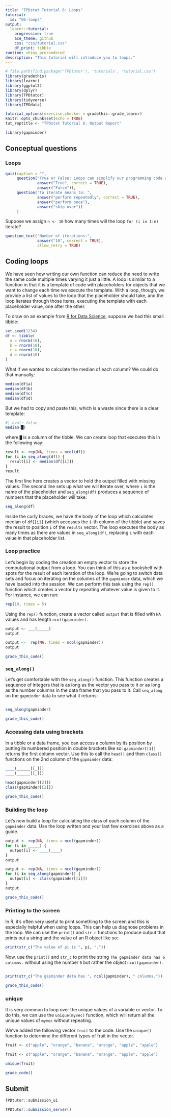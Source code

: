 ```yaml
---
title: "TPDstat Tutorial 6: Loops"
tutorial:
  id: "06-loops"
output:
  learnr::tutorial:
    progressive: true
    ace_theme: github
    css: "css/tutorial.css"
    df_print: tibble
runtime: shiny_prerendered
description: "This tutorial will introduce you to loops."
---
```


<!-- Add JavaScript code for making the exercise code larger -->
<script language="JavaScript" src="js/exercise-font-size.js"></script>
 

```r
# file.path(find.package('TPDtutor'), 'tutorials', 'tutorial.css')
library(gradethis)
library(learnr)
library(ggplot2)
library(dplyr)
library(TPDtutor)
library(tidyverse)
library(TPDdata)

tutorial_options(exercise.checker = gradethis::grade_learnr)
knitr::opts_chunk$set(echo = TRUE)
tut_reptitle <- "TPDstat Tutorial 6: Output Report"

library(gapminder)
```

## Conceptual questions



### Loops

```r
quiz(caption = "",
     question("True or False: Loops can simplify our programming code when we want to repeatedly execute code chunks over and over again.",
              answer("True", correct = TRUE),
              answer("False")),
     question("To iterate means to: ",
              answer("perform repeatedly", correct = TRUE),
              answer("perform once"),
              answer("skip over"))
     )
```


Suppose we assign `n <- 10` how many times will the loop `for (i in 1:n)` iterate?



```r
question_text("Number of iterations:",
              answer("10", correct = TRUE),
              allow_retry = TRUE)
```


## Coding loops

We have seen how writing our own function can reduce the need to write the same code multiple times varying it just a little. A loop is similar to a function in that it is a template of code with placeholders for objects that we want to change each time we execute the template. With a loop, though, we provide a list of values to the loop that the placeholder should take, and the loop iterates through those items, executing the template with each placeholder value, one after the other. 

To draw on an example from [R for Data Science](https://r4ds.had.co.nz/iteration.html#for-loops), suppose we had this small tibble:

```r
set.seed(1234)
df <- tibble(
  a = rnorm(10),
  b = rnorm(10),
  c = rnorm(10),
  d = rnorm(10)
)
```

What if we wanted to calculate the median of each column? We could do that manually:

```r
median(df$a)
median(df$b)
median(df$c)
median(df$d)
```

But we had to copy and paste this, which is a waste since there is a clear template:

```r
#| eval: false
median(█)
```

where `█` is a column of the tibble. We can create loop that executes this in the following way:

```r
result <- rep(NA, times = ncol(df))
for (i in seq_along(df)) {
  result[i] <- median(df[[i]])
}
result
```


The first line here creates a vector to hold the output filled with missing values. The second line sets up what we will iterate over, where `i` is the name of the placeholder and `seq_along(df)` produces a sequence of numbers that the placeholder will take:

```r
seq_along(df)
```

Inside the curly braces, we have the body of the loop which calculates median of `df[[i]]` (which accesses the `i`-th column of the tibble) and saves the result to position `i` of the `results` vector. The loop executes the body as many times as there are values in `seq_along(df)`, replacing `i` with each value in that placeholder list. 



### Loop practice

Let's begin by coding the creation an empty vector to store the computational output from a loop. You can think of this as a bookshelf with spots for the result of each iteration of the loop. We're going to switch data sets and focus on iterating on the columns of the `gapminder` data, which we have loaded into the session. We can perform this task using the `rep()` function which creates a vector by repeating whatever value is given to it. For instance, we can run:

```r
rep(10, times = 5)
```

Using the `rep()` function, create a vector called `output` that is filled with `NA` values and has length `ncol(gapminder)`. 


```r
output <- ___(_____)
output
```

```r
output <-  rep(NA, times = ncol(gapminder))
output
```


```r
grade_this_code()
```

### `seq_along()`

Let's get comfortable with the  `seq_along()` function. This function creates a sequence of integers that is as long as the vector you pass to it or as long as the number columns in the data frame that you pass to it. Call `seq_along` on the `gapminder` data to see what it returns:

```r

```

```r
seq_along(gapminder)
```

```r
grade_this_code()
```

### Accessing data using brackets

In a tibble or a data frame, you can access a column by its position by putting its numbered position in double brackets like so: `gapminder[[1]]` returns the first column vector. Use this to call the `head()` and then `class()` functions on the 2nd column of the `gapminder` data:

```r
____(______[[_]])
____(______[[_]])
```

```r
head(gapminder[[2]])
class(gapminder[[2]])
```

```r
grade_this_code()
```


### Building the loop

Let's now build a loop for calculating the class of each column of the `gapminder` data. Use the loop written and your last few exercises above as a guide.

```r
output <- rep(NA, times = ncol(gapminder))
for (i in _____) {
  output[i] <- ____(____)
}
output
```

```r
output <- rep(NA, times = ncol(gapminder))
for (i in seq_along(gapminder)) {
  output[i] <- class(gapminder[[i]])
}
output
```

```r
grade_this_code()
```



### Printing to the screen

In R, it's often very useful to print something to the screen and this is especially helpful when using loops. This can help us diagnose problems in the loop. We can use the `print()` and `str_c` functions to produce output that prints out a string and the value of an R object like so:

```r
print(str_c("The value of pi is ", pi, "."))
```


Now, use the `print()` and `str_c` to print the string `The gapminder data has 6 columns.` without using the number `6` but rather the object `ncol(gapminder)`. 

```r

```

```r
print(str_c("The gapminder data has ", ncol(gapminder), " columns."))
```

```r
grade_this_code()
```

### unique

It is very common to loop over the unique values of a variable or vector. To do this, we can use the `unique(myvec)` function, which will return all the unique values of `myvec` without repeating. 

We've added the following vector `fruit` to the code. Use the `unique()` function to determine the different types of fruit in the vector. 


```r
fruit <- c("apple", "orange", "banana", "orange", "apple", "apple")

```

```r
fruit <- c("apple", "orange", "banana", "orange", "apple", "apple")

unique(fruit)
```

```r
grade_code()
```

## Submit

```r
TPDtutor::submission_ui
```

```r
TPDtutor::submission_server()
```
